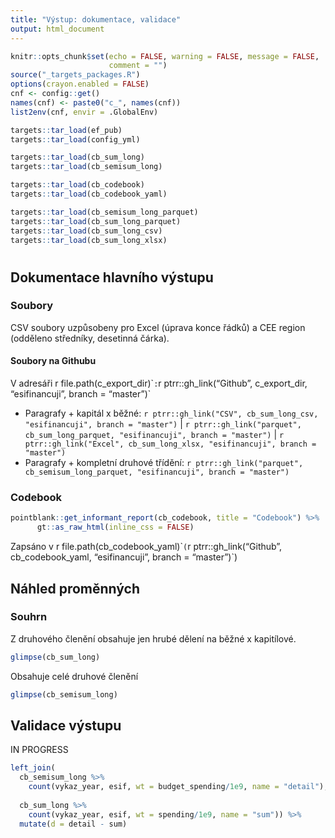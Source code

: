 ```yaml
---
title: "Výstup: dokumentace, validace"
output: html_document
---
```


```r
knitr::opts_chunk$set(echo = FALSE, warning = FALSE, message = FALSE,
                      comment = "")
source("_targets_packages.R")
options(crayon.enabled = FALSE)
cnf <- config::get()
names(cnf) <- paste0("c_", names(cnf))
list2env(cnf, envir = .GlobalEnv)
```

```r
targets::tar_load(ef_pub)
targets::tar_load(config_yml)

targets::tar_load(cb_sum_long)
targets::tar_load(cb_semisum_long)

targets::tar_load(cb_codebook)
targets::tar_load(cb_codebook_yaml)

targets::tar_load(cb_semisum_long_parquet)
targets::tar_load(cb_sum_long_parquet)
targets::tar_load(cb_sum_long_csv)
targets::tar_load(cb_sum_long_xlsx)

```

# {.tabset}

## Dokumentace hlavního výstupu

### Soubory

CSV soubory uzpůsobeny pro Excel (úprava konce řádků) a CEE region (odděleno středníky, desetinná čárka).

#### Soubory na Githubu

V adresáři `
`r file.path(c_export_dir)``: `r ptrr::gh_link("Github", c_export_dir, "esifinancuji", branch = "master")`

- Paragrafy + kapitál x běžné: `r ptrr::gh_link("CSV", cb_sum_long_csv, "esifinancuji", branch = "master")` | `r ptrr::gh_link("parquet", cb_sum_long_parquet, "esifinancuji", branch = "master")` | `r ptrr::gh_link("Excel", cb_sum_long_xlsx, "esifinancuji", branch = "master")`
- Paragrafy + kompletní druhové třídění: `r ptrr::gh_link("parquet", cb_semisum_long_parquet, "esifinancuji", branch = "master")`

### Codebook

```r
pointblank::get_informant_report(cb_codebook, title = "Codebook") %>%
      gt::as_raw_html(inline_css = FALSE)
```

Zapsáno v `
`r file.path(cb_codebook_yaml)`` (`r ptrr::gh_link("Github", cb_codebook_yaml, "esifinancuji", branch = "master")`)

## Náhled proměnných {.tabset .tabset-pills}

### Souhrn

Z druhového členění obsahuje jen hrubé dělení na běžné x kapitílové.

```r
glimpse(cb_sum_long)
```

Obsahuje celé druhové členění

```r
glimpse(cb_semisum_long)
```


## Validace výstupu

IN PROGRESS

```r
left_join(
  cb_semisum_long %>% 
    count(vykaz_year, esif, wt = budget_spending/1e9, name = "detail"),
  
  cb_sum_long %>% 
    count(vykaz_year, esif, wt = spending/1e9, name = "sum")) %>% 
  mutate(d = detail - sum)
```


